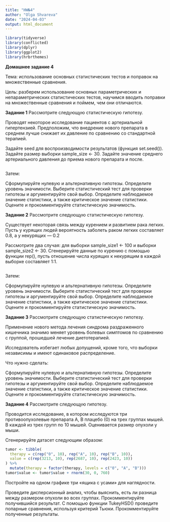 ---
title: "HW№4"
author: "Olga Shvareva"
date: "2024-04-03"
output: html_document
---

```{r}
library(tidyverse)
library(conflicted)
library(dplyr)
library(ggplot2)
library(hrbrthemes)
```

**Домашнее задание 4**

Тема: использование основных статистических тестов и поправок на множественные сравнения.

Цель: разберем использование основных параметрических и непараметрических статистических тестов, научимся вводить поправки на множественные сравнения и поймем, чем они отличаются.

**Задание 1**
Рассмотрите следующую статистическую гипотезу.

Проводят некоторое исследование пациентов с артериальной гипертензией. Предположим, что внедрение нового препарата в среднем лучше снижает их давление по сравнению со стандартной терапией.

Задайте seed для воспроизводимости результатов (функция set.seed()). Задайте размер выборки sample_size <- 30. Задайте значение среднего артериального давления до приема нового препарата и после.

```{r}

```


Затем:

Сформулируйте нулевую и альтернативную гипотезы.
Определите уровень значимости.
Выберите статистический тест для проверки гипотезы и аргументируйте свой выбор.
Определите наблюдаемое значение статистики, а также критическое значение статистики.
Оцените и прокомментируйте статистическую значимость.

**Задание 2**
Рассмотрите следующую статистическую гипотезу.

Существует некоторая связь между курением и развитием рака легких. Пусть у курящих людей вероятность заболеть раком легких составляет 0.8, а у некурящих — 0.2

Рассмотрите два случая: для выборки sample_size1 <- 100 и выборки sample_size2 <- 30. Сгенерируйте данные по курению с помощью функции rep(), пусть отношение числа курящих к некурящим в каждой выборке составляет 1:1.

```{r}

```


Затем:

Сформулируйте нулевую и альтернативную гипотезы.
Определите уровень значимости.
Выберите статистический тест для проверки гипотезы и аргументируйте свой выбор.
Определите наблюдаемое значение статистики, а также критическое значение статистики.
Оцените и прокомментируйте статистическую значимость.

**Задание 3**
Рассмотрите следующую статистическую гипотезу.

Применение нового метода лечения синдрома раздраженного кишечника значимо меняет уровень болевых симптомов по сравнению с группой, прошедшей лечение диетотерапией.

Исследователь избегает любых допущений, кроме того, что выборки независимы и имеют одинаковое распределение.

Что нужно сделать:

Сформулируйте нулевую и альтернативную гипотезы.
Определите уровень значимости.
Выберите статистический тест для проверки гипотезы и аргументируйте свой выбор.
Определите наблюдаемое значение статистики, а также критическое значение статистики.
Оцените и прокомментируйте статистическую значимость.

**Задание 4**
Рассмотрите следующую гипотезу.

Проводится исследование, в котором исследуются три противоопухолевые препарата A, B плацебо (0) на трех группах мышей. В каждой из трех групп по 10 мышей.  Оценивается размер опухоли у мыши.

Сгенерируйте датасет следующим образом:

```{r}
tumor <- tibble(
  therapy = c(rep("0", 10), rep("A", 10), rep("B", 10)),
  value = c(rep(3213, 10), rep(2687, 10), rep(2423, 10))
) %>%
  mutate(therapy = factor(therapy, levels = c("0", "A", "B")))
tumor$value <- tumor$value + rnorm(30, 0, 760)
```

Постройте на одном графике три «ящика с усами» для наглядности.

Проведите дисперсионный анализ, чтобы выяснить, есть ли разница между размером опухоли во всех группах. 
Прокомментируйте получившийся результат.
С помощью функции TukeyHSD() проведите попарные сравнения, используя критерий Тьюки.
Прокомментируйте полученные результаты.

